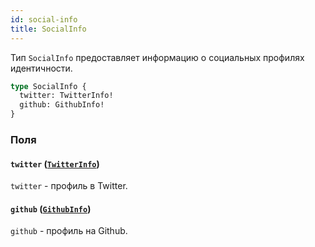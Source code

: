 ```yaml
---
id: social-info
title: SocialInfo
---
```



Тип `SocialInfo` предоставляет информацию о социальных профилях идентичности.

```graphql
type SocialInfo {
  twitter: TwitterInfo!
  github: GithubInfo!
}
```


### Поля

#### `twitter` ([`TwitterInfo`](/reference/objects/twitter-info))

`twitter` - профиль в Twitter.


#### `github` ([`GithubInfo`](/reference/objects/github-info))

`github` - профиль на Github.




